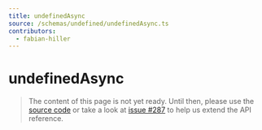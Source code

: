 ```yaml
---
title: undefinedAsync
source: /schemas/undefined/undefinedAsync.ts
contributors:
  - fabian-hiller
---
```


# undefinedAsync

> The content of this page is not yet ready. Until then, please use the [source code](https://github.com/fabian-hiller/valibot/blob/main/library/src/schemas/undefined/undefinedAsync.ts) or take a look at [issue #287](https://github.com/fabian-hiller/valibot/issues/287) to help us extend the API reference.
